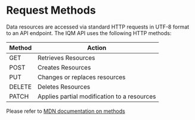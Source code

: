 # Request Methods

Data resources are accessed via standard HTTP requests in UTF-8 format to an API endpoint. The IQM API uses the following HTTP methods:

| Method | Action |
|---|---|
| <span class="badge badge--primary">GET</span> | Retrieves Resources |
| <span class="badge badge--success">POST</span> | Creates Resources |
| <span class="badge badge--warning">PUT</span> | Changes or replaces resources |
| <span class="badge badge--danger">DELETE</span> | Deletes Resources |
| <span class="badge badge--info">PATCH</span> | Applies partial modification to a resources |

Please refer to [MDN documentation on methods](https://developer.mozilla.org/en-US/docs/Web/HTTP/Methods)